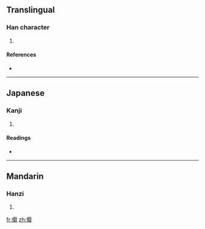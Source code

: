 {{also|儎}}
==Translingual==

===Han character===
{{Han char|rn=9|rad=人|as=10|sn=12|four=|canj=人十戈手 (OJIQ)}}

# {{defn|Han}}

====References====
* {{Han ref|kx=0114.051|hdz=10200.011|uh=50A4|ud=20644}}

----

==Japanese==

===Kanji===
{{ja-kanji|grade=|rs=人10}}

# {{defn|Japanese}}

====Readings====
* {{ja-readings|on=[[さい]] (sai)|kun=}}

----

==Mandarin==

===Hanzi===
{{cmn-hanzi|pin=[[zài]] ([[zai4]])|wg=tsai<sup>4</sup>}}

# {{defn|Mandarin}}

[[fr:傤]]
[[zh:傤]]